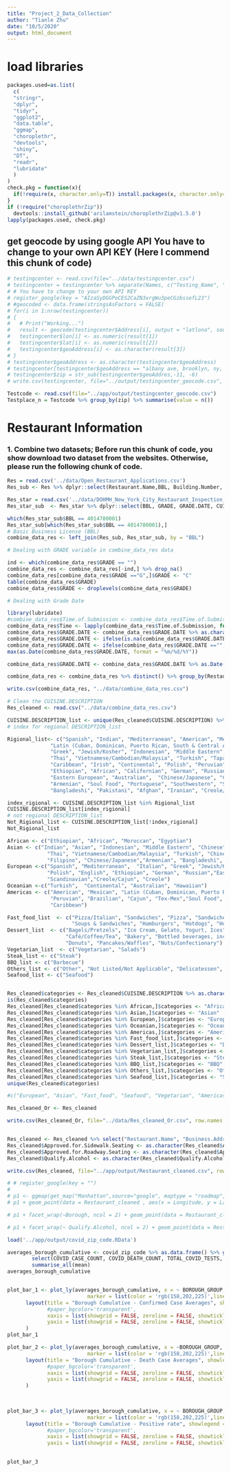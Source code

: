 ```yaml
---
title: "Project_2_Data_Collection"
author: "Tianle Zhu"
date: "10/5/2020"
output: html_document
---
```



# load libraries
```r
packages.used=as.list(
  c(
  "stringr",
  "dplyr",
  "tidyr",
  "ggplot2",
  "data.table",
  "ggmap",
  "choroplethr", 
  "devtools",
  "shiny",
  "DT",
  "readr", 
  "lubridate"
  )
)
check.pkg = function(x){
  if(!require(x, character.only=T)) install.packages(x, character.only=T, dependence=T)
}
if (!require("choroplethrZip")) 
  devtools::install_github('arilamstein/choroplethrZip@v1.5.0')
lapply(packages.used, check.pkg)
```

## get geocode by using google API You have to change to your own API KEY (Here I commend this chunk of code)
```r
# testingcenter <- read.csv(file="../data/testingcenter.csv")
# testingcenter = testingcenter %>% separate(Names, c("Testing_Name", "Address"),sep = ":")
# # You have to change to your own API KEY
# register_google(key = "AIzaSyDGGPoCES2CaZN3xrgWu3peCGzbssefL23") 
# #geocoded <- data.frame(stringsAsFactors = FALSE)
# for(i in 1:nrow(testingcenter))
# {
#   # Print("Working...")
#   result <- geocode(testingcenter$Address[i], output = "latlona", source = "google")
#   testingcenter$lon[i] <- as.numeric(result[1])
#   testingcenter$lat[i] <- as.numeric(result[2])
#   testingcenter$geoAddress[i] <- as.character(result[3])
# }
# testingcenter$geoAddress <- as.character(testingcenter$geoAddress)
# testingcenter[testingcenter$geoAddress == "albany ave, brooklyn, ny, usa", ]$geoAddress <- "albany ave, brooklyn, ny, 11210, usa"
# testingcenter$zip = str_sub(testingcenter$geoAddres,-11, -6)
# write.csv(testingcenter, file="../output/testingcenter_geocode.csv", row.names = FALSE)
```

```r
Testcode <- read.csv(file="../app/output/testingcenter_geocode.csv")
Testplace_n = Testcode %>% group_by(zip) %>% summarise(value = n())
```

# Restaurant Information

### 1. Combine two datasets; Before run this chunk of code, you show download two dataset from the websites. Otherwise, please run the following chunk of code. 
```r
Res = read.csv('../data/Open_Restaurant_Applications.csv')
Res_sub <- Res %>% dplyr::select(Restaurant.Name,BBL, Building.Number, Street, Borough, Postcode, Latitude, Longitude, Business.Address, Approved.for.Sidewalk.Seating, Approved.for.Roadway.Seating, Qualify.Alcohol, Time.of.Submission) %>% drop_na()

Res_star = read.csv('../data/DOHMH_New_York_City_Restaurant_Inspection_Results.csv')
Res_star_sub  <- Res_star %>% dplyr::select(BBL, GRADE, GRADE.DATE, CUISINE.DESCRIPTION)

which(Res_star_sub$BBL == 4014780001)
Res_star_sub[which(Res_star_sub$BBL == 4014780001),]
# Basic Business License (BBL)
combine_data_res <- left_join(Res_sub, Res_star_sub, by = "BBL")

# Dealing with GRADE variable in combine_data_res data

ind <- which(combine_data_res$GRADE == "")
combine_data_res <- combine_data_res[-ind,] %>% drop_na()
combine_data_res[combine_data_res$GRADE =="G",]$GRADE <- "C"
table(combine_data_res$GRADE)
combine_data_res$GRADE <- droplevels(combine_data_res$GRADE)

# Dealing with Grade Date

library(lubridate)
#combine_data_res$Time.of.Submission <- combine_data_res$Time.of.Submission %>% as.character()
combine_data_res$Time <- lapply(combine_data_res$Time.of.Submission, function(x){unlist(strsplit(as.character(x), " "))[1]}) %>% unlist() 
combine_data_res$GRADE.DATE <- combine_data_res$GRADE.DATE %>% as.character()
combine_data_res$GRADE.DATE <- ifelse(is.na(combine_data_res$GRADE.DATE), combine_data_res$Time, combine_data_res$GRADE.DATE)
combine_data_res$GRADE.DATE <- ifelse(combine_data_res$GRADE.DATE =="", combine_data_res$Time, combine_data_res$GRADE.DATE)
max(as.Date(combine_data_res$GRADE.DATE, format = "%m/%d/%Y"))

combine_data_res$GRADE.DATE <- combine_data_res$GRADE.DATE %>% as.Date(combine_data_res$GRADE.DATE, format = "%m/%d/%Y")

combine_data_res <- combine_data_res %>% distinct() %>% group_by(Restaurant.Name) %>% filter(GRADE.DATE == max(GRADE.DATE)) 

write.csv(combine_data_res, "../data/combine_data_res.csv")
```

```r
# Clean the CUISINE.DESCRIPTION 
Res_cleaned <- read.csv("../data/combine_data_res.csv")

CUISINE.DESCRIPTION_list <- unique(Res_cleaned$CUISINE.DESCRIPTION) %>% as.character()
# index for regional DESCRIPTION_list

Rigional_list<- c("Spanish", "Indian", "Mediterranean", "American", "Mexican", "Italian", "Asian", 
              "Latin (Cuban, Dominican, Puerto Rican, South & Central American)", 
              "Greek", "Jewish/Kosher", "Indonesian", "Middle Eastern", "Chinese", "French", "Japanese", 
              "Thai", "Vietnamese/Cambodian/Malaysia", "Turkish", "Tapas", "Chinese/Cuban", "Korean", 
              "Caribbean", "Irish", "Continental", "Polish", "Peruvian", "Filipino", "English", 
              "Ethiopian", "African", "Californian", "German", "Russian", "Moroccan", "Brazilian",
              "Eastern European", "Australian",  "Chinese/Japanese", "Cajun", "Tex-Mex", "Hawaiian", 
              "Armenian", "Soul Food", "Portuguese", "Southwestern", "Scandinavian", "Egyptian", 
              "Bangladeshi", "Pakistani", "Afghan", "Iranian", "Creole/Cajun", "Creole")

index_rigional <- CUISINE.DESCRIPTION_list %in% Rigional_list 
CUISINE.DESCRIPTION_list[index_rigional]
# not regional DESCRIPTION_list
Not_Rigional_list <- CUISINE.DESCRIPTION_list[!index_rigional]
Not_Rigional_list 

African <- c("Ethiopian", "African", "Moroccan", "Egyptian")
Asian <- c("Indian", "Asian", "Indonesian", "Middle Eastern", "Chinese", "Japanese", 
             "Thai", "Vietnamese/Cambodian/Malaysia", "Turkish", "Chinese/Cuban", "Korean", 
             "Filipino", "Chinese/Japanese","Armenian", "Bangladeshi", "Pakistani", "Afghan", "Iranian")
European <-c("Spanish", "Mediterranean",  "Italian", "Greek", "Jewish/Kosher", "French", "Tapas", "Irish",
             "Polish", "English", "Ethiopian", "German", "Russian","Eastern European", "Portuguese",
             "Scandinavian","Creole/Cajun", "Creole")
Oceanian <-c("Turkish",  "Continental", "Australian", "Hawaiian")
Americas <- c("American", "Mexican", "Latin (Cuban, Dominican, Puerto Rican, South & Central American)",
              "Peruvian", "Brazilian", "Cajun", "Tex-Mex","Soul Food", "Southwestern", "Californian",
              "Caribbean")

Fast_food_list  <- c("Pizza/Italian", "Sandwiches", "Pizza", "Sandwiches/Salads/Mixed Buffet", 
                     "Soups & Sandwiches", "Hamburgers", "Hotdogs", "Hotdogs/Pretzels")
Dessert_list  <- c("Bagels/Pretzels", "Ice Cream, Gelato, Yogurt, Ices", "Juice, Smoothies, Fruit Salads",
                   "Café/Coffee/Tea", "Bakery", "Bottled beverages, including water, sodas, juices, etc.",
                   "Donuts", "Pancakes/Waffles", "Nuts/Confectionary")
Vegetarian_list  <- c("Vegetarian", "Salads")
Steak_list <- c("Steak")
BBQ_list <- c("Barbecue")
Others_list <- c("Other", "Not Listed/Not Applicable", "Delicatessen", "Chicken", "Soups")
Seafood_list <- c("Seafood")


Res_cleaned$categories <- Res_cleaned$CUISINE.DESCRIPTION %>% as.character()
is(Res_cleaned$categories)
Res_cleaned[Res_cleaned$categories %in% African,]$categories <- "African"
Res_cleaned[Res_cleaned$categories %in% Asian,]$categories <- "Asian"
Res_cleaned[Res_cleaned$categories %in% European,]$categories <- "European"
Res_cleaned[Res_cleaned$categories %in% Oceanian,]$categories <- "Oceanian"
Res_cleaned[Res_cleaned$categories %in% Americas,]$categories <- "Americas"
Res_cleaned[Res_cleaned$categories %in% Fast_food_list,]$categories <- "Fast_food"
Res_cleaned[Res_cleaned$categories %in% Dessert_list,]$categories <- "Dessert"
Res_cleaned[Res_cleaned$categories %in% Vegetarian_list,]$categories <- "Vegetarian"
Res_cleaned[Res_cleaned$categories %in% Steak_list,]$categories <- "Steak"
Res_cleaned[Res_cleaned$categories %in% BBQ_list,]$categories <- "BBQ"
Res_cleaned[Res_cleaned$categories %in% Others_list,]$categories <- "Others"
Res_cleaned[Res_cleaned$categories %in% Seafood_list,]$categories <- "Seafood"
unique(Res_cleaned$categories)

#c("European", "Asian", "Fast_food", "Seafood", "Vegetarian", "Americas", "Dessert", "Others", "BBQ", "Oceanian", "Steak", "African")

Res_cleaned_Or <- Res_cleaned

write.csv(Res_cleaned_Or, file="../data/Res_cleaned_Or.csv", row.names = FALSE)


Res_cleaned <- Res_cleaned %>% select("Restaurant.Name", "Business.Address","GRADE", "Postcode", "Latitude", "Longitude", "CUISINE.DESCRIPTION", "categories", "Qualify.Alcohol", "Approved.for.Roadway.Seating", "Approved.for.Sidewalk.Seating")
Res_cleaned$Approved.for.Sidewalk.Seating <- as.character(Res_cleaned$Approved.for.Sidewalk.Seating)
Res_cleaned$Approved.for.Roadway.Seating <- as.character(Res_cleaned$Approved.for.Roadway.Seating)
Res_cleaned$Qualify.Alcohol <- as.character(Res_cleaned$Qualify.Alcohol)

write.csv(Res_cleaned, file="../app/output/Restaurant_cleaned.csv", row.names = FALSE)
```

```r
# # register_google(key = "") 
# 
# p1 <- ggmap(get_map("Manhattan",source="google", maptype = "roadmap", zoom=12, color = "bw"))
# p1 + geom_point(data = Restaurant_cleaned , aes(x = Longitude, y = Latitude, color = GRADE, shape = GRADE), alpha = 0.2, size = 2) 
```

```r
# p1 + facet_wrap(~Borough, ncol = 2) + geom_point(data = Restaurant_cleaned, aes(x = Longitude, y = Latitude, color = GRADE, shape = GRADE), alpha = 0.2, size = 2) 
```

```r
# p1 + facet_wrap(~ Qualify.Alcohol, ncol = 2) + geom_point(data = Restaurant_cleaned, aes(x = Longitude, y = Latitude, color = GRADE, shape = GRADE), alpha = 0.2, size = 2) 
```



```r
load('../app/output/covid_zip_code.RData')

averages_borough_cumulative <- covid_zip_code %>% as.data.frame() %>% group_by(BOROUGH_GROUP) %>% 
        select(COVID_CASE_COUNT, COVID_DEATH_COUNT, TOTAL_COVID_TESTS, TOTAL_POSITIVE_TESTS, PERCENT_POSITIVE) %>%
        summarise_all(mean)
averages_borough_cumulative


plot_bar_1 <- plot_ly(averages_borough_cumulative, x = ~ BOROUGH_GROUP, y = ~COVID_CASE_COUNT, type = "bar", 
                          marker = list(color = 'rgb(158,202,225)',line = list(color = 'rgb(8,48,107)',width = 1.5)))  %>% 
      layout(title = "Borough Cumulative - Confirmed Case Averages", showlegend = F,
             #paper_bgcolor='transparent',
             xaxis = list(showgrid = FALSE, zeroline = FALSE, showticklabels = FALSE),
             yaxis = list(showgrid = FALSE, zeroline = FALSE, showticklabels = FALSE)
      )
plot_bar_1

plot_bar_2 <- plot_ly(averages_borough_cumulative, x = ~BOROUGH_GROUP, y = ~COVID_DEATH_COUNT, type = "bar", 
                          marker = list(color = 'rgb(158,202,225)',line = list(color = 'rgb(8,48,107)',width = 1.5))) %>% 
      layout(title = "Borough Cumulative - Death Case Averages", showlegend = F,
             #paper_bgcolor='transparent',
             xaxis = list(showgrid = FALSE, zeroline = FALSE, showticklabels = FALSE),
             yaxis = list(showgrid = FALSE, zeroline = FALSE, showticklabels = FALSE)
      )

    
    
plot_bar_3 <- plot_ly(averages_borough_cumulative, x = ~ BOROUGH_GROUP, y = ~PERCENT_POSITIVE, type = "bar", 
                          marker = list(color = 'rgb(158,202,225)',line = list(color = 'rgb(8,48,107)',width = 1.5)))  %>% 
      layout(title = "Borough Cumulative - Positive rate", showlegend = F,
             #paper_bgcolor='transparent',
             xaxis = list(showgrid = FALSE, zeroline = FALSE, showticklabels = FALSE),
             yaxis = list(showgrid = FALSE, zeroline = FALSE, showticklabels = FALSE))
    

plot_bar_3 


 
 
```

